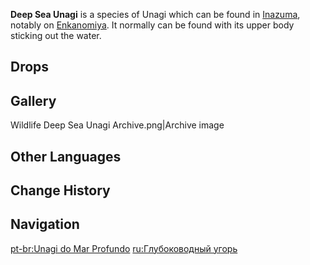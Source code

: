 {{Furnishing Infobox
|id             = 369154
|image          = Wildlife Deep Sea Unagi Icon.png
|category       = Animal
|subcategory    = Outdoor Creature
|rarity         = 3
|adeptal_energy = 100
|load           = 350
|reduced_load   = 350
|description    = A slender, amphibious fish that often appears in the deep ocean. Biologically, it is an offshoot of the unagi, and it often acts in symbiosis with larger creatures.<br />As to why they appear in [[Enkanomiya]], it may be that the [[Bathysmal Vishaps]], rays, or perhaps even the ancient Great Serpent brought them to this strange land.
|lbType         = Wildlife
|lbFamily       = Other Wildlife
|lbGroup        = Unagi
|source1        = Omni-Ubiquity Net
}}
{{Description|Deep Sea Unagi is an amphibious creature that often appears in the deep ocean.  As it is darker in color than the [[Adorned Unagi]] and [[Red-Finned Unagi]], it is less visible in a dim environment.  Try searching for them more carefully.|The Inazuma Diaries}}
'''Deep Sea Unagi''' is a species of Unagi which can be found in [[Inazuma]], notably on [[Enkanomiya]]. It normally can be found with its upper body sticking out the water.

==Drops==
{{Card|Unagi Meat|1}}

==Gallery==
<gallery hideaddbutton="true" captionalign="center">
Wildlife Deep Sea Unagi Archive.png|Archive image
</gallery>

==Other Languages==
{{Other Languages
|en      = Deep Sea Unagi
|zhs     = 深海鳗鳗
|zhs_rm  = Shēnhǎi Mán-mán
|zht     = 深海鰻鰻
|zht_rm  = Shēnhǎi Mán-mán
|zh_tl   = 
|ja      = 深海ウナギ
|ja_rm   = Shinkai Unagi
|ja_tl   = 
|ko      = 심해 뱀장어
|ko_rm   = Simhae Baemjang'eo
|ko_tl   = Deep Sea Eel
|es      = Anguila de las profundidades
|es_tl   = Eel of the Depths
|fr      = Unagi abyssal
|fr_tl   = Abyssal Unagi
|ru      = Глубоководный угорь
|ru_tl   = 
|th      = Deep Sea Unagi
|vi      = Cá Chình Biển Sâu
|vi_tl   = 
|de      = Tiefsee-Unagi
|de_tl   = Deep Sea Unagi
|id      = Deep Sea Unagi
|pt      = Unagi do Mar Profundo
|pt_tl   = Unagi of the Deep Sea
}}

==Change History==
{{Change History|2.4}}

==Navigation==
{{Wildlife Navbox|state=collapsed}}
{{Furnishing Navbox/Living|Animal}}

[[pt-br:Unagi do Mar Profundo]]
[[ru:Глубоководный угорь]]